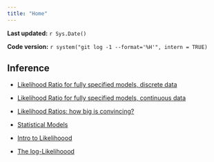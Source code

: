 ```yaml
---
title: "Home"
---
```


**Last updated:** `r Sys.Date()`

**Code version:** `r system("git log -1 --format='%H'", intern = TRUE)`

## Inference

*  [Likelihood Ratio for fully specified models, discrete data](likelihood_ratio_simple_models.html)

*  [Likelihood Ratio for fully specified models, continuous data](likelihood_ratio_simple_continuous_data.html)

*  [Likelihood Ratios: how big is convincing?](LR_and_BF.html)



*  [Statistical Models](model.html)
*  [Intro to Likelihoood](likelihood.html) 
*  [The log-Likelihoood](loglikelihood.html) 
